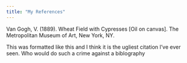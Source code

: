 ```yaml
---
title: "My References"
---
```


Van Gogh, V. (1889). Wheat Field with Cypresses [Oil on canvas]. The Metropolitan Museum of Art, New York, NY.

This was formatted like this and I think it is the ugliest citation I've ever seen. Who would do such a crime against a biblography 
